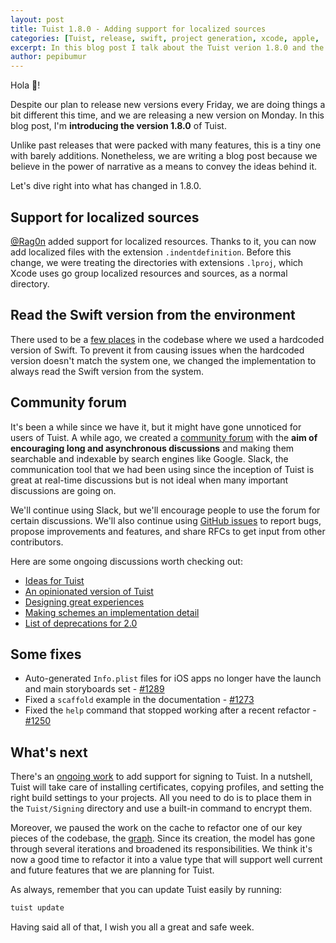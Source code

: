 ```yaml
---
layout: post
title: Tuist 1.8.0 - Adding support for localized sources
categories: [Tuist, release, swift, project generation, xcode, apple, '1.8.0']
excerpt: In this blog post I talk about the Tuist verion 1.8.0 and the improvements that come with it. One of those is being able to define localized sources in the targets. Moreover, we changed the way we read the Swift version to always read it from the environment.
author: pepibumur
---
```


Hola 👋!

Despite our plan to release new versions every Friday,
we are doing things a bit different this time,
and we are releasing a new version on Monday.
In this blog post, I'm **introducing the version 1.8.0** of Tuist.

Unlike past releases that were packed with many features,
this is a tiny one with barely additions.
Nonetheless,
we are writing a blog post because we believe in the power of narrative as a means to convey the ideas behind it.

Let's dive right into what has changed in 1.8.0.

## Support for localized sources

[@Rag0n](https://github.com/Rag0n) added support for localized resources.
Thanks to it, you can now add localized files with the extension `.indentdefinition`.
Before this change,
we were treating the directories with extensions `.lproj`,
which Xcode uses go group localized resources and sources,
as a normal directory.

## Read the Swift version from the environment

There used to be a [few places](https://github.com/tuist/tuist/pull/1317) in the codebase where we used a hardcoded version of Swift.
To prevent it from causing issues when the hardcoded version doesn't match the system one,
we changed the implementation to always read the Swift version from the system.

## Community forum

It's been a while since we have it,
but it might have gone unnoticed for users of Tuist.
A while ago,
we created a [community forum](https://community.tuist.io) with the **aim of encouraging long and asynchronous discussions** and making them searchable and indexable by search engines like Google.
Slack,
the communication tool that we had been using since the inception of Tuist is great at real-time discussions but is not ideal when many important discussions are going on.

We'll continue using Slack, but we'll encourage people to use the forum for certain discussions.
We'll also continue using [GitHub issues](https://github.com/tuist/tuist/issues) to report bugs,
propose improvements and features, and share RFCs to get input from other contributors.

Here are some ongoing discussions worth checking out:

- [Ideas for Tuist](https://community.tuist.io/t/ideas-for-tuist/20/2)
- [An opinionated version of Tuist](https://community.tuist.io/t/an-opinionated-version-of-tuist/40)
- [Designing great experiences](https://community.tuist.io/t/designing-great-experiences/38)
- [Making schemes an implementation detail](https://community.tuist.io/t/making-schemes-an-implementation-detail/30)
- [List of deprecations for 2.0](https://community.tuist.io/t/list-of-deprecations-for-2-0/24)

## Some fixes

- Auto-generated `Info.plist` files for iOS apps no longer have the launch and main storyboards set - [#1289](https://github.com/tuist/tuist/pull/1289)
- Fixed a `scaffold` example in the documentation - [#1273](https://github.com/tuist/tuist/pull/1273)
- Fixed the `help` command that stopped working after a recent refactor - [#1250](https://github.com/tuist/tuist/pull/1250)

## What's next

There's an [ongoing work](https://github.com/tuist/tuist/pull/1186) to add support for signing to Tuist.
In a nutshell, Tuist will take care of installing certificates, copying profiles, and setting the right build settings to your projects.
All you need to do is to place them in the `Tuist/Signing` directory and use a built-in command to encrypt them.

Moreover, we paused the work on the cache to refactor one of our key pieces of the codebase, the [graph](https://github.com/tuist/tuist/blob/main/Sources/TuistCore/Graph/Graph.swift).
Since its creation,
the model has gone through several iterations and broadened its responsibilities.
We think it's now a good time to refactor it into a value type that will support well current and future features that we are planning for Tuist.

As always,
remember that you can update Tuist easily by running:

```bash
tuist update
```

Having said all of that,
I wish you all a great and safe week.
